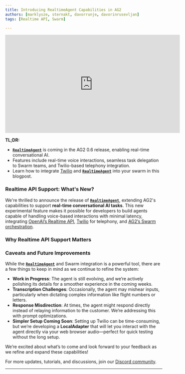 ```yaml
---
title: Introducing RealtimeAgent Capabilities in AG2
authors: [marklysze, sternakt, davorrunje, davorinrusevljan]
tags: [Realtime API, Swarm]

---
```


<iframe width="560" height="315" src="https://www.youtube.com/embed/NbZW2goinKM?si=Lp3Znzz2aIMfsUNp" title="YouTube video player" frameborder="0" allow="accelerometer; autoplay; clipboard-write; encrypted-media; gyroscope; picture-in-picture; web-share" referrerpolicy="strict-origin-when-cross-origin" allowfullscreen></iframe>

**TL;DR:**
- [**`RealtimeAgent`**](/docs/api-reference/autogen/agentchat/realtime/experimental/RealtimeAgent) is coming in the AG2 0.6 release, enabling real-time conversational AI.
- Features include real-time voice interactions, seamless task delegation to Swarm teams, and Twilio-based telephony integration.
- Learn how to integrate [Twilio](https://www.twilio.com/) and [**`RealtimeAgent`**](/docs/api-reference/autogen/agentchat/realtime/experimental/RealtimeAgent) into your swarm in this blogpost.

### **Realtime API Support: What's New?**

We're thrilled to announce the release of [**`RealtimeAgent`**](/docs/api-reference/autogen/agentchat/realtime/experimental/RealtimeAgent), extending AG2's capabilities to support **real-time conversational AI tasks**. This new experimental feature makes it possible for developers to build agents capable of handling voice-based interactions with minimal latency, integrating [OpenAI’s Realtime API](https://openai.com/index/introducing-the-realtime-api/), [Twilio](https://www.twilio.com/) for telephony, and [AG2’s Swarm orchestration](/docs/user-guide/basic-concepts/orchestration/swarm).

### **Why Realtime API Support Matters**


<RealtimeAgent/>

### **Caveats and Future Improvements**

While the [**`RealtimeAgent`**](/docs/api-reference/autogen/agentchat/realtime/experimental/RealtimeAgent) and Swarm integration is a powerful tool, there are a few things to keep in mind as we continue to refine the system:

- **Work in Progress**: The agent is still evolving, and we’re actively polishing its details for a smoother experience in the coming weeks.
- **Transcription Challenges**: Occasionally, the agent may mishear inputs, particularly when dictating complex information like flight numbers or letters.
- **Response Misdirection**: At times, the agent might respond directly instead of relaying information to the customer. We’re addressing this with prompt optimizations.
- **Simpler Setup Coming Soon**: Setting up Twilio can be time-consuming, but we’re developing a **LocalAdapter** that will let you interact with the agent directly via your web browser audio—perfect for quick testing without the long setup.

We’re excited about what’s to come and look forward to your feedback as we refine and expand these capabilities!

For more updates, tutorials, and discussions, join our [Discord community](https://discord.com/invite/pAbnFJrkgZ).

---
